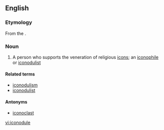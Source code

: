 ==English==
{{wikipedia}}
===Etymology===
From the {{etyl|grc|en}} {{term|εἰκονόδουλος|lang=grc}}.

===Noun===
{{en-noun}}

# A person who supports the veneration of religious [[icon]]s; an [[iconophile]] or [[iconodulist]]

====Related terms====
* [[iconodulism]]
* [[iconodulist]]

====Antonyms====
*[[iconoclast]]

[[vi:iconodule]]